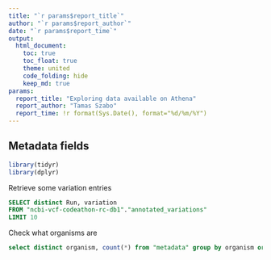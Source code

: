 ```yaml
---
title: "`r params$report_title`"
author: "`r params$report_author`"
date: "`r params$report_time`"
output: 
  html_document:
    toc: true
    toc_float: true
    theme: united
    code_folding: hide
    keep_md: true
params:
  report_title: "Exploring data available on Athena"
  report_author: "Tamas Szabo"
  report_time: !r format(Sys.Date(), format="%d/%m/%Y")
---
```


## Metadata fields

```r
library(tidyr)
library(dplyr)
```

Retrieve some variation entries

```sql
SELECT distinct Run, variation
FROM "ncbi-vcf-codeathon-rc-db1"."annotated_variations"
LIMIT 10
```

Check what organisms are

```sql
select distinct organism, count(*) from "metadata" group by organism order by count(*) desc limit 10
```

